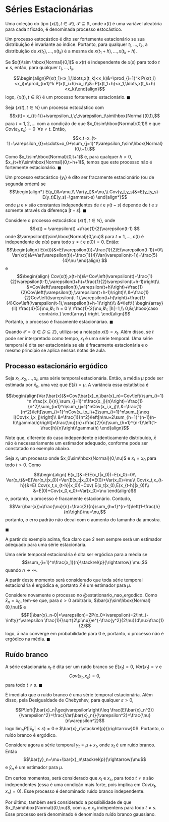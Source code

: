 # Séries Estacionárias

Uma coleção do tipo $\{x(t),t\in\mathcal{T}\}$, $\mathcal{T}\subseteq \mathbb{R}$, onde $x(t)$ é uma variável aleatória para cada $t$ fixado,  é denominada processo estocástico.

Um processo estocástico é dito ser fortemente estacionário se sua distribuição é invariante ao índice. Portanto, para qualquer $t_1,\ldots,t_k$, a distribuição de $x(t_1),\ldots,x(t_k)$ é a mesma de $x(t_1+h),\ldots,x(t_k+h)$.  

::: {#exm-serie_estacionaria_1}
Se $x(t)\sim \hbox{Normal}(0,1)$ e $x(t)$ é independente de $x(s)$ para todo $t\neq s$, então, para qualquer $t_1,\ldots,t_k$,

$$\begin{align}P(x(t_1)<x_1,\ldots,x(t_k)<x_k)&=\prod_{i=1}^k P(x(t_i)<x_i)=\prod_{i=1}^k P(x(t_i+h)<x_i)\\&=P(x(t_1+h)<x_1,\ldots,x(t_k+h)<x_k)\end{align}$$
logo, $\{x(t),t\in \mathbb{R}\}$ é um processo fortemente estacionário.
$\blacksquare$
:::


:::{#thm-exm_estacionaria2}
Seja $\{x(t),t\in\mathbb{N}\}$ um processo estocástico com 
	$$x(t)= x_{(t-1)}+\varepsilon_t,\;\;\varepsilon_t\sim\hbox{Normal}(0,1),$$
para $t=1,2,\ldots$ com a condição de que $x_0\sim\hbox{Normal}(0,1)$ e que $Cov(\varepsilon_t,\varepsilon_s)=0\;\;\forall s\neq t$.
	Então,
	$$x_t=x_{t-1}+\varepsilon_{t}=\cdots=x_0+\sum_{j=1}^t\varepsilon_t\sim\hbox{Normal}(0,t+1).$$
	Como $x_t\sim\hbox{Normal}(0,t+1)$ e, para qualquer $h>0$, $x_{t+h}\sim\hbox{Normal}(0,t+h+1)$, temos que este processo não é fortemente estacionário.
$\blacksquare$
:::


::: {#def-fracamente}
Um processo estocástico $\{y_t\}$ é dito ser fracamente estacionário (ou de segunda ordem) se 
$$\begin{align*}
	E(y_t)&=\mu,\\
	Var(y_t)&=\nu,\\ 
	Cov(y_t,y_s)&=E(y_ty_s)-E(y_t)E(y_s)=\gamma(t-s)
	\end{align*}$$
onde $\mu$ e $\nu$ são constantes independentes de $t$ e $\gamma(t-s)$ depende de $t$ e $s$ somente através da diferença $|t-s|$.
$\blacksquare$
:::
				

::: {#exm-fracamente1}
Considere o processo estocástico $\{x(t),t\in\mathbb{N}\}$, onde 
$$x(t) = \varepsilon(t) +\frac{1}{2}\varepsilon(t-1)
$$
onde $\varepsilon(t)\sim\hbox{Normal}(0,\nu)$ para $t=1,\ldots$, $\varepsilon(t)$ é independente de $\varepsilon(s)$ para todo $s\neq t$ e $\varepsilon(0)=0$.
Então:
$$\begin{align}
E(x(t))&=E(\varepsilon(t))+\frac{1}{2}E(\varepsilon(t-1))=0\\
Var(x(t))&=Var(\varepsilon(t))+\frac{1}{4}Var(\varepsilon(t-1))=\frac{5}{4}\nu
\end{align}
$$
e
$$\begin{align}
		  Cov(x(t),x(t+h))&=Cov\left(\varepsilon(t)+\frac{1}{2}\varepsilon(t-1),\varepsilon(t+h)+\frac{1}{2}\varepsilon(t+h-1)\right)\\
		  &=Cov\left(\varepsilon(t),\varepsilon(t+h)\right)+\frac{1}{2}Cov\left(\varepsilon(t),\varepsilon(t+h-1)\right)\\
		  &+\frac{1}{2}Cov\left(\varepsilon(t-1),\varepsilon(t+h)\right)+\frac{1}{4}Cov\left(\varepsilon(t-1),\varepsilon(t+h-1)\right)\\
		  &=\left\{ \begin{array}{ll}
		  \frac{4}{5}\nu,&\; h = 0 \\		  
		  \frac{1}{2}\nu,&\; |h|=1,\\
		  0,&\;\hbox{caso contrário.}
		  \end{array} \right.
	\end{align}$$
Portanto, o processo é fracamente estacionáriao.
$\blacksquare$
:::

Quando $\mathcal{T}=\{t\in D\subseteq \mathbb{Z}\}$, utiliza-se a notação $x(t)=x_t$. Além disso, se $t$ pode ser interpretado como tempo, $x_t$ é uma série temporal.
Uma série temporal é dita ser estacionária se ela é fracamente estacionária e o mesmo princípio se aplica nessas notas de aula.  



## Processo estacionário ergódico

Seja $x_1,x_2,\ldots,x_n$ uma série temporal estacionária. Então, a média $\mu$ pode ser estimada por $\bar{x}_n$, uma vez que $E(\bar{x})=\mu$. A variância essa estatística  é

$$\begin{align}Var(\bar{x})&=Cov(\bar{x}_n,\bar{x}_n)=Cov\left(\sum_{i=1}^n \frac{x_i}{n},\sum_{j=1}^n\frac{x_j}{n}\right)=\frac{1}{n^2}\sum_{i=1}^n\sum_{j=1}^nCov(x_i,x_j)\\
&=\frac{1}{n^2}\left[\sum_{i=1}^nCov(x_i,x_i)+2\sum_{i=1}^n\sum_{j\neq i}Cov(x_i,x_j)\right]\\
&=\frac{1}{n^2}\left[n\nu+2\sum_{h=1}^{n-1}(n-h)\gamma(h)\right]=\frac{\nu}{n}+\frac{2}{n}\sum_{h=1}^{n-1}\left(1-\frac{h}{n}\right)\gamma(h)
\end{align}$$
	
Note que, diferente do caso independente e identicamente distribuído, $\bar{x}$ não é necessariamente um estimador adequado, conforme pode ser constatado no exemplo abaixo.


::: {#exm-estationario_nao_ergodico}
Seja $x_t$ um processo onde $x_0\sim\hbox{Normal}(0,\nu)$ e $x_t=x_0$ para todo $t>0$. Como

$$\begin{align}
E(x_t)&=E(E(x_t|x_0))=E(x_0)=0\\
Var(x_t)&=E(Var(x_t|x_0))+Var(E(x_t|x_0))=E(0)+Var(x_0)=\nu\\
Cov(x_t,x_{t-h})&=E( Cov(x_t,x_{t-h}|x_0))+Cov( E(x_t|x_0),E(x_{t-h}|x_0))\\
&=E(0)+Cov(x_0,x_0)=Var(x_0)=\nu
\end{align}$$
e, portanto, o processo é fracamente estacionário. Contudo, 
$$Var(\bar{x})=\frac{\nu}{n}+\frac{2}{n}\sum_{h=1}^{n-1}\left(1-\frac{h}{n}\right)\nu=\nu,$$
portanto, o erro padrão não decai com o aumento do tamanho da amostra. 

$\blacksquare$
:::

A partir do exemplo acima, fica claro que $\bar{x}$ nem sempre será um estimador adequado para uma série estacionária. 

::: {#def-ergodica}
Uma série temporal estacionária é dita ser ergódica para a média se
$$\sum_{i=1}^n\frac{x_1}{n}\stackrel{p}{\rightarrow} \mu,$$
quando $n\rightarrow\infty$.
:::

A partir deste momento será considerado que toda série temporal estacionária é ergódica e, portanto $\bar{x}$ é um estimador para $\mu$. 

::: {#exm-estationario_nao_ergodico_conclusao}

Considere novamente o processo no @estationario_nao_ergodico. Como
$\bar{x}_n=x_0$, tem-se que, para $\varepsilon>0$ arbitrário, $\bar{x}\sim\hbox{Normal}(0,\nu)$ e 
$$P(|\bar{x}_n-0|>\varepsilon)=2P(x_0>\varepsilon)=2\int_{-\infty}^\varepsilon \frac{1}{\sqrt{2\pi\nu}}e^{-\frac{y^2}{2\nu}}d\nu>\frac{1}{2}$$
logo, $\bar{x}$ não converge em probabilidade para $0$ e, portanto, o processo não é ergódico na média.
$\blacksquare$
:::


## Ruído branco

::: {#def-ruido_branco}
A série estacionária $x_t$ é dita ser um ruído branco se $E(x_t)=0$, $Var(x_t)=\nu$ e
		$$\begin{equation}
		Cov(x_t,x_s)=0,
		\end{equation}$$
para todo $t\neq s$.
$\blacksquare$
::: 

É imediato que o ruído branco é uma série temporal estacionária. Além disso, pela Desigualdade de Chebyshev, para qualquer $\varepsilon>0$, 

$$P\left(|\bar{x}_n|\geq\varepsilon\right)\leq \frac{E(\bar{x}_n^2)}{\varepsilon^2}=\frac{Var(\bar{x}_n)}{\varepsilon^2}=\frac{\nu}{n\varepsilon^2}$$
logo $\lim_{n}P(|\bar{x}_n|\leq \varepsilon)=0$ e $\bar{x}_n\stackrel{p}{\rightarrow}0$. Portanto, o ruído branco é ergódico.

Considere agora a série temporal $y_t=\mu+x_t$, onde $x_t$ é um ruído branco. Então 
$$\bar{y}_n=\mu+\bar{x}_n\stackrel{p}{\rightarrow}\mu$$
e $\bar{y}_n$ é um estimador para $\mu$.

Em certos momentos, será considerado que $x_t$ e $x_s$, para todo $t\neq s$ são independentes (essa é uma condição mais forte, pois implica em $Cov(x_t,x_s)=0$). Esse processo é denominado ruído branco independente.

Por último, também será considerado a possibilidade de que $x_t\sim\hbox{Normal}(0,\nu)$, com $x_t$ e $x_s$ indepentens para todo $t\neq s$. Esse processo será denominado é denominado ruído branco gaussiano. 